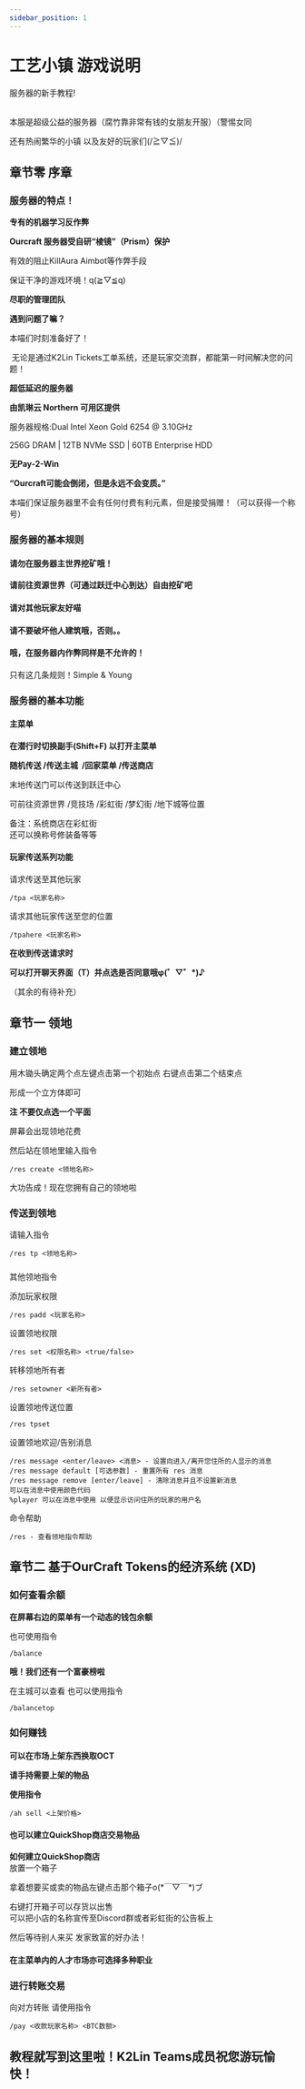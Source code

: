 ```yaml
---
sidebar_position: 1
---
```


# 工艺小镇 游戏说明

服务器的新手教程!

   
本服是超级公益的服务器（腐竹靠非常有钱的女朋友开服）（警惕女同

还有热闹繁华的小镇 以及友好的玩家们(/≧▽≦)/

章节零 序章
------

### 服务器的特点！

**专有的机器学习反作弊**

**Ourcraft 服务器受自研“棱镜”（Prism）保护**

有效的阻止KillAura Aimbot等作弊手段

保证干净的游戏环境！q(≧▽≦q)

**尽职的管理团队**

**遇到问题了嘛？**

本喵们时刻准备好了！

 无论是通过K2Lin Tickets工单系统，还是玩家交流群，都能第一时间解决您的问题！

**超低延迟的服务器**

**由凯琳云 Northern 可用区提供**

服务器规格:Dual Intel Xeon Gold 6254 @ 3.10GHz

256G DRAM | 12TB NVMe SSD | 60TB Enterprise HDD

**无Pay-2-Win**

**“Ourcraft可能会倒闭，但是永远不会变质。”**

本喵们保证服务器里不会有任何付费有利元素，但是接受捐赠！（可以获得一个称号）

### 服务器的基本规则

#### 请勿在服务器主世界挖矿哦！

**请前往资源世界（可通过跃迁中心到达）自由挖矿吧**

#### **请对其他玩家友好喵**

#### **请不要破坏他人建筑哦，否则。。**

#### **哦，在服务器内作弊同样是不允许的！**

只有这几条规则！Simple & Young

### **服务器的基本功能**

#### **主菜单**

**在潜行时切换副手(Shift+F) 以打开主菜单**

**随机传送 /传送主城  /回家菜单 /传送商店**

末地传送门可以传送到跃迁中心

可前往资源世界 /竞技场 /彩虹街 /梦幻街 /地下城等位置

  
备注：系统商店在彩虹街  
还可以换称号修装备等等

#### 玩家传送系列功能

请求传送至其他玩家

    /tpa <玩家名称>

请求其他玩家传送至您的位置

    /tpahere <玩家名称>

**在收到传送请求时**

**可以打开聊天界面（T）并点选是否同意哦φ(゜▽゜\*)♪**

（其余的有待补充）

  
章节一 领地
---------

### 建立领地

  
用木锄头确定两个点左键点击第一个初始点 右键点击第二个结束点

形成一个立方体即可

**注 不要仅点选一个平面**

屏幕会出现领地花费

然后站在领地里输入指令

    /res create <领地名称>

大功告成！现在您拥有自己的领地啦

### 传送到领地

  
请输入指令

    /res tp <领地名称>

###   
其他领地指令

添加玩家权限

    /res padd <玩家名称>

设置领地权限

    /res set <权限名称> <true/false>

转移领地所有者

    /res setowner <新所有者>

设置领地传送位置

    /res tpset

设置领地欢迎/告别消息

    /res message <enter/leave> <消息> - 设置向进入/离开您住所的人显示的消息
    /res message default [可选参数] - 重置所有 res 消息
    /res message remove [enter/leave] - 清除消息并且不设置新消息
    可以在消息中使用颜色代码
    %player 可以在消息中使用 以便显示访问住所的玩家的用户名

命令帮助

    /res - 查看领地指令帮助

  
章节二 基于OurCraft Tokens的经济系统 (XD)
-------------------------

### 如何查看余额

  
**在屏幕右边的菜单有一个动态的钱包余额**

也可使用指令

    /balance

**哦！我们还有一个富豪榜啦**

在主城可以查看 也可以使用指令

    /balancetop

### 如何赚钱

####   
**可以在市场上架东西换取OCT**

**请手持需要上架的物品**

**使用指令**

    /ah sell <上架价格>

#### **也可以建立QuickShop商店交易物品**

**如何建立QuickShop商店**  
放置一个箱子

拿着想要买或卖的物品左键点击那个箱子o(\*￣▽￣\*)ブ

右键打开箱子可以存货以出售  
可以把小店的名称宣传至Discord群或者彩虹街的公告板上

然后等待别人来买 发家致富的好办法！

#### **在主菜单内的人才市场亦可选择多种职业**

### 进行转账交易

向对方转账 请使用指令

    /pay <收款玩家名称> <BTC数额>

教程就写到这里啦！K2Lin Teams成员祝您游玩愉快！
-----------------------------